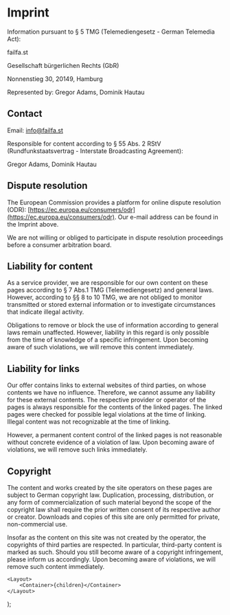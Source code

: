 
# Imprint

Information pursuant to § 5 TMG (Telemediengesetz - German Telemedia Act):

failfa.st

Gesellschaft bürgerlichen Rechts (GbR)

Nonnenstieg 30, 20149, Hamburg

Represented by: Gregor Adams, Dominik Hautau

## Contact

Email: info@failfa.st

Responsible for content according to § 55 Abs. 2 RStV (Rundfunkstaatsvertrag - Interstate
Broadcasting Agreement):

Gregor Adams, Dominik Hautau

## Dispute resolution

The European Commission provides a platform for online dispute resolution (ODR):
[https://ec.europa.eu/consumers/odr](https://ec.europa.eu/consumers/odr). Our e-mail address can be
found in the Imprint above.

We are not willing or obliged to participate in dispute resolution proceedings before a consumer
arbitration board.

## Liability for content

As a service provider, we are responsible for our own content on these pages according to § 7 Abs.1
TMG (Telemediengesetz) and general laws. However, according to §§ 8 to 10 TMG, we are not obliged to
monitor transmitted or stored external information or to investigate circumstances that indicate
illegal activity.

Obligations to remove or block the use of information according to general laws remain unaffected.
However, liability in this regard is only possible from the time of knowledge of a specific
infringement. Upon becoming aware of such violations, we will remove this content immediately.

## Liability for links

Our offer contains links to external websites of third parties, on whose contents we have no
influence. Therefore, we cannot assume any liability for these external contents. The respective
provider or operator of the pages is always responsible for the contents of the linked pages. The
linked pages were checked for possible legal violations at the time of linking. Illegal content was
not recognizable at the time of linking.

However, a permanent content control of the linked pages is not reasonable without concrete evidence
of a violation of law. Upon becoming aware of violations, we will remove such links immediately.

## Copyright

The content and works created by the site operators on these pages are subject to German copyright
law. Duplication, processing, distribution, or any form of commercialization of such material beyond
the scope of the copyright law shall require the prior written consent of its respective author or
creator. Downloads and copies of this site are only permitted for private, non-commercial use.

Insofar as the content on this site was not created by the operator, the copyrights of third parties
are respected. In particular, third-party content is marked as such. Should you still become aware
of a copyright infringement, please inform us accordingly. Upon becoming aware of violations, we
will remove such content immediately.

	<Layout>
		<Container>{children}</Container>
	</Layout>
);
